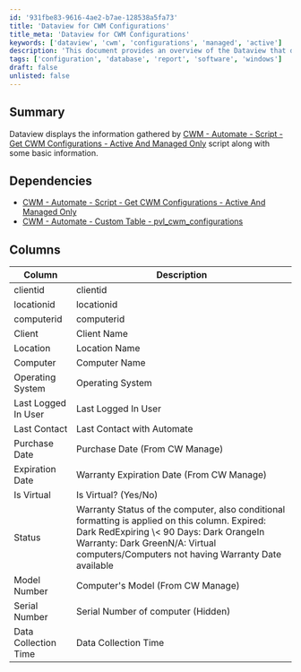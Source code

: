 ```yaml
---
id: '931fbe83-9616-4ae2-b7ae-128538a5fa73'
title: 'Dataview for CWM Configurations'
title_meta: 'Dataview for CWM Configurations'
keywords: ['dataview', 'cwm', 'configurations', 'managed', 'active']
description: 'This document provides an overview of the Dataview that displays information gathered by the CWM - Automate script for active and managed configurations. It includes details about dependencies, columns, and their descriptions to help users understand the data presented.'
tags: ['configuration', 'database', 'report', 'software', 'windows']
draft: false
unlisted: false
---
```

## Summary

Dataview displays the information gathered by [CWM - Automate - Script - Get CWM Configurations - Active And Managed Only](https://proval.itglue.com/DOC-5078775-13403824) script along with some basic information.

## Dependencies

- [CWM - Automate - Script - Get CWM Configurations - Active And Managed Only](https://proval.itglue.com/DOC-5078775-13403824)
- [CWM - Automate - Custom Table - pvl_cwm_configurations](https://proval.itglue.com/DOC-5078775-13403881)

## Columns

| Column                    | Description                                               |
|--------------------------|-----------------------------------------------------------|
| clientid                 | clientid                                                 |
| locationid               | locationid                                               |
| computerid               | computerid                                               |
| Client                   | Client Name                                              |
| Location                 | Location Name                                            |
| Computer                 | Computer Name                                            |
| Operating System         | Operating System                                         |
| Last Logged In User      | Last Logged In User                                      |
| Last Contact             | Last Contact with Automate                               |
| Purchase Date            | Purchase Date (From CW Manage)                          |
| Expiration Date          | Warranty Expiration Date (From CW Manage)               |
| Is Virtual               | Is Virtual? (Yes/No)                                   |
| Status                   | Warranty Status of the computer, also conditional formatting is applied on this column. Expired: Dark RedExpiring \\< 90 Days: Dark OrangeIn Warranty: Dark GreenN/A: Virtual computers/Computers not having Warranty Date available |
| Model Number             | Computer's Model (From CW Manage)                       |
| Serial Number            | Serial Number of computer (Hidden)                      |
| Data Collection Time     | Data Collection Time                                     |












